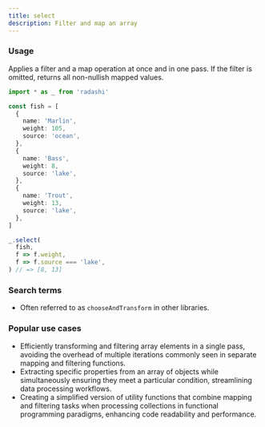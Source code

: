 ```yaml
---
title: select
description: Filter and map an array
---
```


### Usage

Applies a filter and a map operation at once and in one pass.
If the filter is omitted, returns all non-nullish mapped values.

```ts
import * as _ from 'radashi'

const fish = [
  {
    name: 'Marlin',
    weight: 105,
    source: 'ocean',
  },
  {
    name: 'Bass',
    weight: 8,
    source: 'lake',
  },
  {
    name: 'Trout',
    weight: 13,
    source: 'lake',
  },
]

_.select(
  fish,
  f => f.weight,
  f => f.source === 'lake',
) // => [8, 13]
```

### Search terms

- Often referred to as `chooseAndTransform` in other libraries.

### Popular use cases

- Efficiently transforming and filtering array elements in a single pass, avoiding the overhead of multiple iterations commonly seen in separate mapping and filtering functions.
- Extracting specific properties from an array of objects while simultaneously ensuring they meet a particular condition, streamlining data processing workflows.
- Creating a simplified version of utility functions that combine mapping and filtering tasks when processing collections in functional programming paradigms, enhancing code readability and performance.
